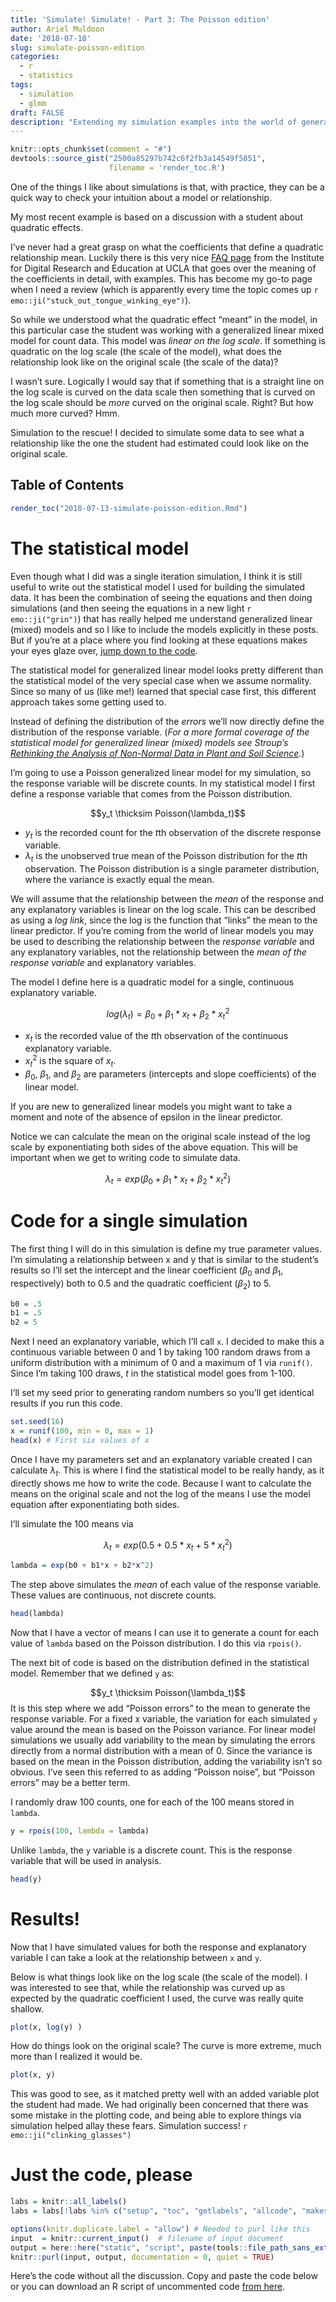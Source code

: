 ```yaml
---
title: 'Simulate! Simulate! - Part 3: The Poisson edition'
author: Ariel Muldoon
date: '2018-07-18'
slug: simulate-poisson-edition
categories:
  - r
  - statistics
tags:
  - simulation
  - glmm
draft: FALSE
description: "Extending my simulation examples into the world of generalized linear models, I simulate Poisson data to explore what a quadratic relationship looks like on the scale of the data when fitting a generalized linear model with a log link."
---
```


```r
knitr::opts_chunk$set(comment = "#")
devtools::source_gist("2500a85297b742c6f2fb3a14549f5851",
                      filename = 'render_toc.R')
```

One of the things I like about simulations is that, with practice, they can be a quick way to check your intuition about a model or relationship.  

My most recent example is based on a discussion with a student about quadratic effects.

I've never had a great grasp on what the coefficients that define a quadratic relationship mean.  Luckily there is this very nice [FAQ page](https://stats.idre.ucla.edu/other/mult-pkg/faq/general/faqhow-do-i-interpret-the-sign-of-the-quadratic-term-in-a-polynomial-regression/) from the Institute for Digital Research and Education at UCLA that goes over the meaning of the coefficients in detail, with examples.  This has become my go-to page when I need a review (which is apparently every time the topic comes up `r emo::ji("stuck_out_tongue_winking_eye")`).  

So while we understood what the quadratic effect "meant" in the model, in this particular case the student was working with a generalized linear mixed model for count data.  This model was *linear on the log scale*.  If something is quadratic on the log scale (the scale of the model), what does the relationship look like on the original scale (the scale of the data)?

I wasn't sure.  Logically I would say that if something that is a straight line on the log scale is curved on the data scale then something that is curved on the log scale should be *more* curved on the original scale.  Right?  But how much more curved?  Hmm.

Simulation to the rescue!  I decided to simulate some data to see what a relationship like the one the student had estimated could look like on the original scale.     

## Table of Contents

```r
render_toc("2018-07-13-simulate-poisson-edition.Rmd")
```

# The statistical model

Even though what I did was a single iteration simulation, I think it is still useful to write out the statistical model I used for building the simulated data.  It has been the combination of seeing the equations and then doing simulations (and then seeing the equations in a new light `r emo::ji("grin")`) that has really helped me understand generalized linear (mixed) models and so I like to include the models explicitly in these posts.  But if you're at a place where you find looking at these equations makes your eyes glaze over, [jump down to the code](#code-for-a-single-simulation).

The statistical model for generalized linear model looks pretty different than the statistical model of the very special case when we assume normality.  Since so many of us (like me!) learned that special case first, this different approach takes some getting used to.  

Instead of defining the distribution of the *errors* we'll now directly define the distribution of the response variable.  (*For a more formal coverage of the statistical model for generalized linear (mixed) models see Stroup's [Rethinking the Analysis of Non-Normal Data in Plant and Soil Science](http://lira.pro.br/wordpress/wp-content/uploads/2015/06/stroup-2015.pdf).*)

I'm going to use a Poisson generalized linear model for my simulation, so the response variable will be discrete counts.  In my statistical model I first define a response variable that comes from the Poisson distribution.

$$y_t \thicksim Poisson(\lambda_t)$$  

+ $y_t$ is the recorded count for the $t$th observation of the discrete response variable.  
+ $\lambda_t$ is the unobserved true mean of the Poisson distribution for the $t$th observation.  The Poisson distribution is a single parameter distribution, where the variance is exactly equal the mean.

We will assume that the relationship between the *mean* of the response and any explanatory variables is linear on the log scale.  This can be described as using a *log link*, since the log is the function that "links" the mean to the linear predictor.  If you're coming from the world of linear models you may be used to describing the relationship between the *response variable* and any explanatory variables, not the relationship between the *mean of the response variable* and explanatory variables.

The model I define here is a quadratic model for a single, continuous explanatory variable.

$$log(\lambda_t) = \beta_0 + \beta_1*x_t + \beta_2*x^2_t$$  

+ $x_t$ is the recorded value of the $t$th observation of the continuous explanatory variable.   
+ $x^2_t$ is the square of $x_t$.  
+ $\beta_0$, $\beta_1$, and $\beta_2$ are parameters (intercepts and slope coefficients) of the linear model.  

If you are new to generalized linear models you might want to take a moment and note of the absence of epsilon in the linear predictor.

Notice we can calculate the mean on the original scale instead of the log scale by exponentiating both sides of the above equation.  This will be important when we get to writing code to simulate data.

$$\lambda_t = exp(\beta_0 + \beta_1*x_t + \beta_2*x^2_t)$$

# Code for a single simulation

The first thing I will do in this simulation is define my true parameter values.  I'm simulating a relationship between x and y that is similar to the student's results so I'll set the intercept and the linear coefficient ($\beta_0$ and $\beta_1$, respectively) both to 0.5 and the quadratic coefficient ($\beta_2$) to 5.   

```r
b0 = .5
b1 = .5
b2 = 5

```

Next I need an explanatory variable, which I'll call `x`.  I decided to make this a continuous variable between 0 and 1 by taking 100 random draws from a uniform distribution with a minimum of 0 and a maximum of 1 via `runif()`.  Since I'm taking 100 draws, $t$ in the statistical model goes from 1-100.

I'll set my seed prior to generating random numbers so you'll get identical results if you run this code.

```r
set.seed(16)
x = runif(100, min = 0, max = 1)
head(x) # First six values of x

```

Once I have my parameters set and an explanatory variable created I can calculate $\lambda_t$.  This is where I find the statistical model to be really handy, as it directly shows me how to write the code.  Because I want to calculate the means on the original scale and not the log of the means I use the model equation after exponentiating both sides.

I'll simulate the 100 means via

$$\lambda_t = exp(0.5 + 0.5*x_t + 5*x^2_t)$$

```r
lambda = exp(b0 + b1*x + b2*x^2)
```

The step above simulates the *mean* of each value of the response variable.  These values are continuous, not discrete counts.

```r
head(lambda)

```

Now that I have a vector of means I can use it to generate a count for each value of `lambda` based on the Poisson distribution.  I do this via `rpois()`.

The next bit of code is based on the distribution defined in the statistical model.  Remember that we defined `y` as: 

$$y_t \thicksim Poisson(\lambda_t)$$
It is this step where we add "Poisson errors" to the mean to generate the response variable.  For a fixed x variable, the variation for each simulated `y` value around the mean is based on the Poisson variance.  For linear model simulations we usually add variability to the mean by simulating the errors directly from a normal distribution with a mean of 0.  Since the variance is based on the mean in the Poisson distribution, adding the variability isn't so obvious.  I've seen this referred to as adding "Poisson noise", but "Poisson errors" may be a better term.  

I randomly draw 100 counts, one for each of the 100 means stored in `lambda`.

```r
y = rpois(100, lambda = lambda) 
```

Unlike `lambda`, the `y` variable is a discrete count. This is the response variable that will be used in analysis.

```r
head(y)

```

# Results!

Now that I have simulated values for both the response and explanatory variable I can take a look at the relationship between `x` and `y`.    

Below is what things look like on the log scale (the scale of the model).  I was interested to see that, while the relationship was curved up as expected by the quadratic coefficient I used, the curve was really quite shallow.
 
```r
plot(x, log(y) )

```

How do things look on the original scale?  The curve is more extreme, much more than I realized it would be.  

```r
plot(x, y)
```

This was good to see, as it matched pretty well with an added variable plot the student had made.  We had originally been concerned that there was some mistake in the plotting code, and being able to explore things via simulation helped allay these fears.  Simulation success! `r emo::ji("clinking_glasses")`

# Just the code, please

```r
labs = knitr::all_labels()
labs = labs[!labs %in% c("setup", "toc", "getlabels", "allcode", "makescript")]
```

```r
options(knitr.duplicate.label = "allow") # Needed to purl like this
input  = knitr::current_input()  # filename of input document
output = here::here("static", "script", paste(tools::file_path_sans_ext(input), "R", sep = ".") )
knitr::purl(input, output, documentation = 0, quiet = TRUE)
```

Here's the code without all the discussion.  Copy and paste the code below or you can download an R script of uncommented code [from here](/script/2018-07-13-simulate-poisson-edition.R).

```r
```

